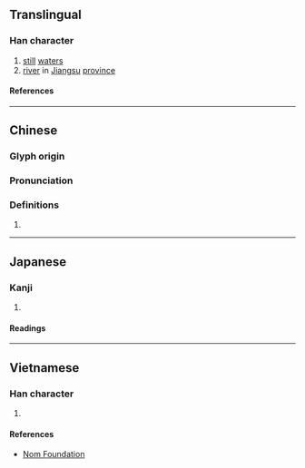 {{also|茅}}
{{character info}}
==Translingual==

===Han character===
{{Han char|rn=85|rad=水|as=05|sn=8|four=37120|canj=EHHL|ids=⿰氵卯}}

# [[still]] [[water]]s
# [[river]] in [[Jiangsu]] [[province]]

====References====
{{Han ref|kx=0616.160|dkj=17293|hdz=31591.030|uh=6CD6}}

----

==Chinese==
{{zh-forms}}

===Glyph origin===
{{Han etym}}

===Pronunciation===
{{zh-pron
|m=mǎo
|c=maau5
|mn=báu
|mc=y
|oc=y
|ma=
|cat=n,pn
}}

===Definitions===
{{zh-hanzi}}

# {{rfdef|zh}}

----

==Japanese==

===Kanji===
{{ja-kanji|grade=|rs=水05}}

# {{rfdef|ja|sort=水05}}

====Readings====
{{ja-readings
|on=ぼう, みょう, りゅう, ら
}}

----

==Vietnamese==

===Han character===
{{vi-readings|rs=水05|reading=máu}}

# {{rfdef|vi|sort=水05}}

====References====
*[http://nomfoundation.org/common/nom_details.php?codepoint=6cd6 Nom Foundation]